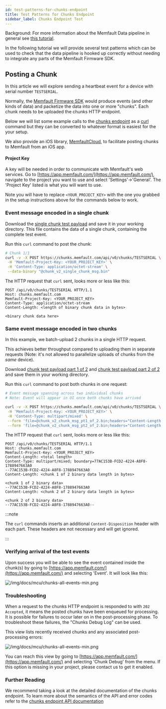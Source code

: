 ```yaml
---
id: test-patterns-for-chunks-endpoint
title: Test Patterns for Chunks Endpoint
sidebar_label: Chunks Endpoint Test
---
```


Background: For more information about the Memfault Data pipeline in general see
[this tutorial](data-from-firmware-to-the-cloud.mdx).

In the following tutorial we will provide several test patterns which can be
used to check that the data pipeline is hooked up correctly without needing to
integrate any parts of the Memfault Firmware SDK.

## Posting a Chunk

In this article we will explore sending a heartbeat event for a device with
serial number `TESTSERIAL`.

Normally, the
[Memfault Firmware SDK](https://github.com/memfault/memfault-firmware-sdk) would
produce events (and other kinds of data) and packetize the data into one or more
"chunks". Each chunk needs to be uploaded the chunks HTTP endpoint.

Below we will list some example calls to the
[chunks endpoint](https://mflt.io/chunks-api) as a [curl](https://curl.haxx.se)
command but they can be converted to whatever format is easiest for the your
setup.

We also provide an iOS library,
[MemfaultCloud](https://github.com/memfault/memfault-ios-cloud#uploading-chunks),
to facilitate posting chunks to Memfault from an iOS app.

#### Project Key

A key will be needed in order to communicate with Memfault's web services. Go to
[https://app.memfault.com/](https://app.memfault.com/), navigate to the project
you want to use and select 'Settings'→'General'. The 'Project Key' listed is
what you will want to use.

Note you will have to replace `<YOUR_PROJECT_KEY>` with the one you grabbed in
the setup instructions above for the commands below to work.

### Event message encoded in a single chunk

Download the
[single chunk test payload](/downloads/docs/test-patterns-for-chunks-endpoint/chunk_v2_single_chunk_msg.bin)
and save it in your working directory. This file contains the data of a single
chunk, containing the complete test event.

Run this `curl` command to post the chunk:

```bash
# Chunk 1/1
curl -v -X POST https://chunks.memfault.com/api/v0/chunks/TESTSERIAL \
 -H 'Memfault-Project-Key: <YOUR_PROJECT_KEY>' \
 -H 'Content-Type: application/octet-stream' \
 --data-binary "@chunk_v2_single_chunk_msg.bin"
```

The HTTP request that `curl` sent, looks more or less like this:

```http request
POST /api/v0/chunks/TESTSERIAL HTTP/1.1
Host: chunks.memfault.com
Memfault-Project-Key: <YOUR_PROJECT_KEY>
Content-Type: application/octet-stream
Content-Length: <length of binary chunk data in bytes>

<binary chunk data here>
```

### Same event message encoded in two chunks

In this example, we batch-upload 2 chunks in a single HTTP request.

This achieves better throughput compared to uploading them in separate requests
(Note: it's not allowed to parallelize uploads of chunks from the _same_
device).

Download
[chunk test payload part 1 of 2](/downloads/docs/test-patterns-for-chunks-endpoint/chunk_v2_chunk_msg_pt1_of_2.bin)
and
[chunk test payload part 2 of 2](/downloads/docs/test-patterns-for-chunks-endpoint/chunk_v2_chunk_msg_pt2_of_2.bin)
and save them in your working directory.

Run this `curl` command to post both chunks in one request:

```bash
# Event message spanning across two individual chunks
# Note: Event will appear in UI once both chunks have arrived

curl -v -X POST https://chunks.memfault.com/api/v0/chunks/TESTSERIAL \
 -H 'Memfault-Project-Key: <YOUR_PROJECT_KEY>' \
 -H 'Content-Type: multipart/mixed' \
 --form 'file=@chunk_v2_chunk_msg_pt1_of_2.bin;headers="Content-Length: 46"' \
 --form 'file=@chunk_v2_chunk_msg_pt2_of_2.bin;headers="Content-Length: 44"'
```

The HTTP request that `curl` sent, looks more or less like this:

```http request
POST /api/v0/chunks/TESTSERIAL HTTP/1.1
Host: chunks.memfault.com
Memfault-Project-Key: <YOUR_PROJECT_KEY>
Content-Length: <total length>
Content-Type: multipart/mixed; boundary=77AC153B-FCD2-4224-A8F8-1788947663A0
--77AC153B-FCD2-4224-A8F8-1788947663A0
Content-Length: <chunk 1 of 2 binary data length in bytes>

<chunk 1 of 2 binary data>
--77AC153B-FCD2-4224-A8F8-1788947663A0
Content-Length: <chunk 2 of 2 binary data length in bytes>

<chunk 2 of 2 binary data>
--77AC153B-FCD2-4224-A8F8-1788947663A0--
```

:::note

The `curl` commands inserts an additional `Content-Disposition` header with each
part. These headers are not necessary and will get ignored.

:::

### Verifying arrival of the test events

Upon success you will be able to see the event contained inside the chunk(s) by
going to [https://app.memfault.com/](https://app.memfault.com/) and selecting
'Event'. It will look like this:

![/img/docs/mcu/chunks-all-events-min.png](/img/docs/mcu/chunks-all-events-min.png)

### Troubleshooting

When a request to the chunks HTTP endpoint is responded to with `202 Accepted`,
it means the posted chunks have been enqueued for processing. It is possible for
failures to occur later on in the post-processing phase. To troubleshoot these
failures, the "Chunks Debug Log" can be used.

This view lists recently received chunks and any associated post-processing
errors:

![/img/docs/mcu/chunks-all-events-min.png](/img/docs/mcu/chunks-debug-log-min.png)

You can reach this view by going to
[https://app.memfault.com/](https://app.memfault.com/) and selecting 'Chunk
Debug' from the menu. If this option is missing in your project, please contact
us to get it enabled.

### Further Reading

We recommend taking a look at the detailed documentation of the chunks endpoint.
To learn more about the semantics of the API and error codes refer to the
[chunks endpoint API documentation](https://mflt.io/chunks-api)
